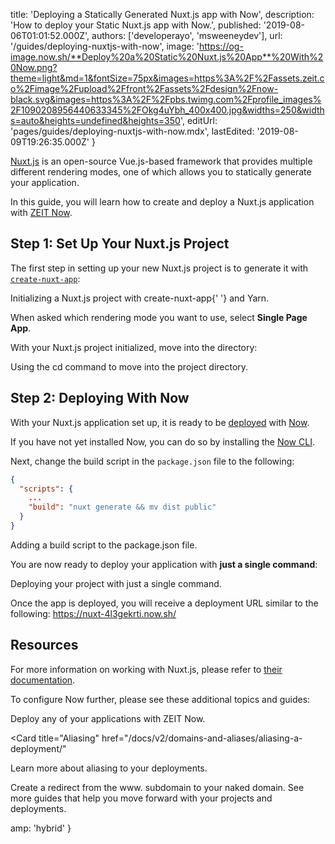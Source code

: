 
  title: 'Deploying a Statically Generated Nuxt.js app with Now',
  description: 'How to deploy your Static Nuxt.js app with Now.',
  published: '2019-08-06T01:01:52.000Z',
  authors: ['developerayo', 'msweeneydev'],
  url: '/guides/deploying-nuxtjs-with-now',
  image:
    'https://og-image.now.sh/**Deploy%20a%20Static%20Nuxt.js%20App**%20With%20Now.png?theme=light&md=1&fontSize=75px&images=https%3A%2F%2Fassets.zeit.co%2Fimage%2Fupload%2Ffront%2Fassets%2Fdesign%2Fnow-black.svg&images=https%3A%2F%2Fpbs.twimg.com%2Fprofile_images%2F1090208956440633345%2FOkg4uYbh_400x400.jpg&widths=250&widths=auto&heights=undefined&heights=350',
  editUrl: 'pages/guides/deploying-nuxtjs-with-now.mdx',
  lastEdited: '2019-08-09T19:26:35.000Z'
}

[Nuxt.js](https://nuxtjs.org/) is an open-source Vue.js-based framework that provides multiple different rendering modes, one of which allows you to statically generate your application.

In this guide, you will learn how to create and deploy a Nuxt.js application with [ZEIT Now](/docs/v2).

## Step 1: Set Up Your Nuxt.js Project

The first step in setting up your new Nuxt.js project is to generate it with [`create-nuxt-app`](https://nuxtjs.org/guide/installation/#using-code-create-nuxt-app-code-):

<Snippet dark text="yarn create nuxt-app my-nuxt-app" />
<Caption>
  Initializing a Nuxt.js project with <InlineCode>create-nuxt-app</InlineCode>{' '}
  and <GenericLink href="https://yarnpkg.com">Yarn</GenericLink>.
</Caption>

When asked which rendering mode you want to use, select **Single Page App**.

With your Nuxt.js project initialized, move into the directory:

<Snippet dark text="cd my-nuxt-project" />
<Caption>
  Using the <InlineCode>cd</InlineCode> command to move into the project
  directory.
</Caption>

## Step 2: Deploying With Now

With your Nuxt.js application set up, it is ready to be [deployed](/docs/v2/deployments/basics/) with [Now](/docs/v2).

If you have not yet installed Now, you can do so by installing the [Now CLI](/download).

Next, change the build script in the `package.json` file to the following:

```json
{
  "scripts": {
    ...
    "build": "nuxt generate && mv dist public"
  }
}
```

<Caption>
  Adding a <InlineCode>build</InlineCode> script to the
  <InlineCode>package.json</InlineCode> file.
</Caption>

You are now ready to deploy your application with **just a single command**:

<Snippet dark text="now" />
<Caption>Deploying your project with just a single command.</Caption>

Once the app is deployed, you will receive a deployment URL similar to the following:
<https://nuxt-4l3gekrti.now.sh/>

## Resources

For more information on working with Nuxt.js, please refer to [their documentation](https://nuxtjs.org/guide).

To configure Now further, please see these additional topics and guides:

<Card title="Deploying Basics" href="/docs/v2/deployments/basics">
  Deploy any of your applications with ZEIT Now.
</Card>

<Card
  title="Aliasing"
  href="/docs/v2/domains-and-aliases/aliasing-a-deployment/"
>
  Learn more about aliasing to your deployments.
</Card>

<Card title="www. Redirect" href="/guides/redirect-from-www">
  Create a redirect from the www. subdomain to your naked domain.
</Card>

<Card title="More Guides" href="/guides">
  See more guides that help you move forward with your projects and deployments.
</Card>


  amp: 'hybrid'
}
